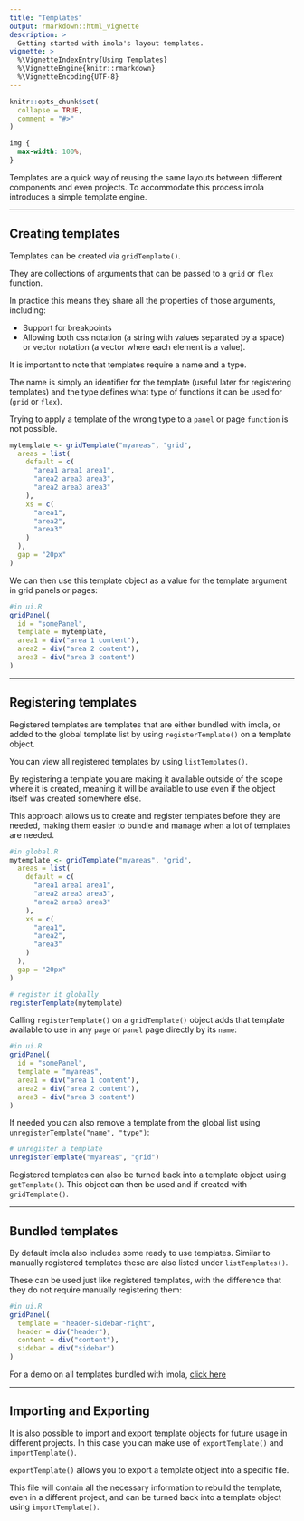 ```yaml
---
title: "Templates"
output: rmarkdown::html_vignette
description: >
  Getting started with imola's layout templates.
vignette: >
  %\VignetteIndexEntry{Using Templates}
  %\VignetteEngine{knitr::rmarkdown}
  %\VignetteEncoding{UTF-8}
---
```


```r
knitr::opts_chunk$set(
  collapse = TRUE,
  comment = "#>"
)
```

```css
img {
  max-width: 100%;
}
```

Templates are a quick way of reusing the same layouts between different components and even projects. To accommodate this process imola introduces a simple template engine.

---

## Creating templates

Templates can be created via `gridTemplate()`.

They are collections of arguments that can be passed to a `grid` or `flex` function.

In practice this means they share all the properties of those arguments, including:

 -   Support for breakpoints
 -   Allowing both css notation (a string with values separated by a space) or vector notation (a vector where each element is a value).

It is important to note that templates require a name and a type.

The name is simply an identifier for the template (useful later for registering templates) and the type defines what type of functions it can be used for (`grid` or `flex`).

Trying to apply a template of the wrong type to a `panel` or page `function` is not possible.

``` r
mytemplate <- gridTemplate("myareas", "grid",
  areas = list(
    default = c(
      "area1 area1 area1",
      "area2 area3 area3",
      "area2 area3 area3"
    ),
    xs = c(
      "area1",
      "area2",
      "area3"
    )
  ),
  gap = "20px"
)
```

We can then use this template object as a value for the template argument in grid panels or pages:

``` r
#in ui.R
gridPanel(
  id = "somePanel",
  template = mytemplate,
  area1 = div("area 1 content"),
  area2 = div("area 2 content"),
  area3 = div("area 3 content")
)
```

---

## Registering templates

Registered templates are templates that are either bundled with imola, or added to the global template list by using `registerTemplate()` on a template object.

You can view all registered templates by using `listTemplates()`.

By registering a template you are making it available outside of the scope where it is created, meaning it will be available to use even if the object itself was created somewhere else.

This approach allows us to create and register templates before they are needed, making them easier to bundle and manage when a lot of templates are needed.

``` r
#in global.R
mytemplate <- gridTemplate("myareas", "grid",
  areas = list(
    default = c(
      "area1 area1 area1",
      "area2 area3 area3",
      "area2 area3 area3"
    ),
    xs = c(
      "area1",
      "area2",
      "area3"
    )
  ),
  gap = "20px"
)

# register it globally
registerTemplate(mytemplate)
```

Calling `registerTemplate()` on a `gridTemplate()` object adds that template available to use in any `page` or `panel` page directly by its `name`:

``` r
#in ui.R
gridPanel(
  id = "somePanel",
  template = "myareas",
  area1 = div("area 1 content"),
  area2 = div("area 2 content"),
  area3 = div("area 3 content")
)
```

If needed you can also remove a template from the global list using `unregisterTemplate("name", "type")`:

``` r
# unregister a template
unregisterTemplate("myareas", "grid")
```

Registered templates can also be turned back into a template object using `getTemplate()`. This object can then be used and if created with `gridTemplate()`.

---

## Bundled templates

By default imola also includes some ready to use templates. Similar to manually registered templates these are also listed under `listTemplates()`.

These can be used just like registered templates, with the difference that they do not require manually registering them:

``` r
#in ui.R
gridPanel(
  template = "header-sidebar-right",
  header = div("header"),
  content = div("content"),
  sidebar = div("sidebar")
)
```

For a demo on all templates bundled with imola, [click here](https://sparktuga.shinyapps.io/imolatemplates/)

---

## Importing and Exporting

It is also possible to import and export template objects for future usage in different projects. In this case you can make use of `exportTemplate()` and `importTemplate()`.

`exportTemplate()` allows you to export a template object into a specific file.

This file will contain all the necessary information to rebuild the template, even in a different project, and can be turned back into a template object using `importTemplate()`.
